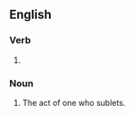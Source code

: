 ==English==

===Verb===
{{head|en|present participle}}

# {{present participle of|sublet|lang=en|nocat=1}}

===Noun===
{{en-noun}}

# The act of one who sublets.